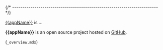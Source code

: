 
{/* ------------------------------------------------------------------------ */}

[{{appName}}](TODO) is ...

**{{appName}}** is an open source project hosted on
[GitHub](TODO).

(`_overview.mdx`)
